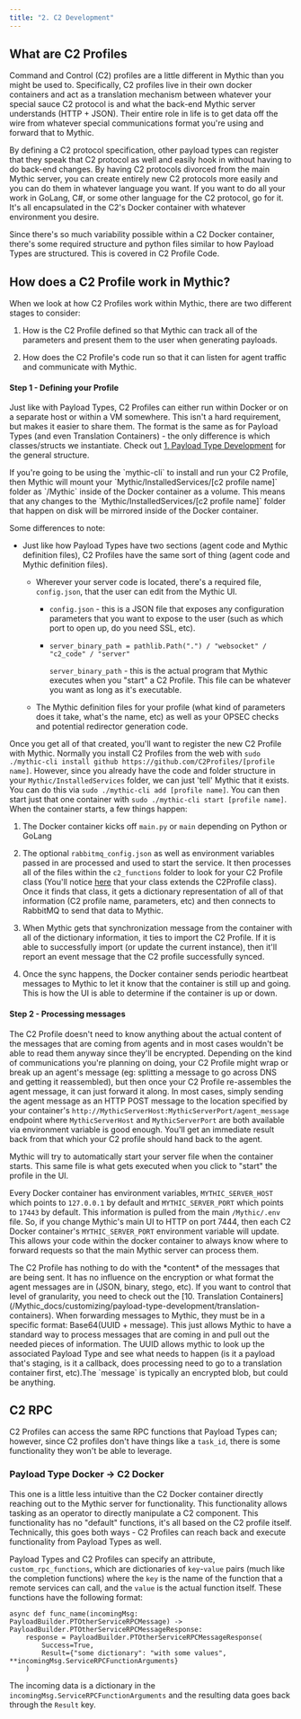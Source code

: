 ```yaml
---
title: "2. C2 Development"
---
```


## What are C2 Profiles

Command and Control (C2) profiles are a little different in Mythic than you might be used to. Specifically, C2 profiles live in their own docker containers and act as a translation mechanism between whatever your special sauce C2 protocol is and what the back-end Mythic server understands (HTTP + JSON). Their entire role in life is to get data off the wire from whatever special communications format you're using and forward that to Mythic.

By defining a C2 protocol specification, other payload types can register that they speak that C2 protocol as well and easily hook in without having to do back-end changes. By having C2 protocols divorced from the main Mythic server, you can create entirely new C2 protocols more easily and you can do them in whatever language you want. If you want to do all your work in GoLang, C#, or some other language for the C2 protocol, go for it. It's all encapsulated in the C2's Docker container with whatever environment you desire.

Since there's so much variability possible within a C2 Docker container, there's some required structure and python files similar to how Payload Types are structured. This is covered in C2 Profile Code.

## How does a C2 Profile work in Mythic?

When we look at how C2 Profiles work within Mythic, there are two different stages to consider:

1. How is the C2 Profile defined so that Mythic can track all of the parameters and present them to the user when generating payloads.

2. How does the C2 Profile's code run so that it can listen for agent traffic and communicate with Mythic.

#### Step 1 - Defining your Profile

Just like with Payload Types, C2 Profiles can either run within Docker or on a separate host or within a VM somewhere. This isn't a hard requirement, but makes it easier to share them. The format is the same as for Payload Types (and even Translation Containers) - the only difference is which classes/structs we instantiate. Check out [1. Payload Type Development](/Mythic_docs/customizing/payload-type-development) for the general structure.

<Info>
If you're going to be using the `mythic-cli` to install and run your C2 Profile, then Mythic will mount your `Mythic/InstalledServices/[c2 profile name]` folder as `/Mythic` inside of the Docker container as a volume. This means that any changes to the `Mythic/InstalledServices/[c2 profile name]` folder that happen on disk will be mirrored inside of the Docker container.
</Info>

Some differences to note:

* Just like how Payload Types have two sections (agent code and Mythic definition files), C2 Profiles have the same sort of thing (agent code and Mythic definition files).

  * Wherever your server code is located, there's a required file, `config.json`, that the user can edit from the Mythic UI.

    * `config.json` - this is a JSON file that exposes any configuration parameters that you want to expose to the user (such as which port to open up, do you need SSL, etc).

    * ```
      server_binary_path = pathlib.Path(".") / "websocket" / "c2_code" / "server"
      ```

      `server_binary_path` - this is the actual program that Mythic executes when you "start" a C2 Profile. This file can be whatever you want as long as it's executable.

  * The Mythic definition files for your profile (what kind of parameters does it take, what's the name, etc) as well as your OPSEC checks and potential redirector generation code.

Once you get all of that created, you'll want to register the new C2 Profile with Mythic. Normally you install C2 Profiles from the web with `sudo ./mythic-cli install github https://github.com/C2Profiles/[profile name]`. However, since you already have the code and folder structure in your `Mythic/InstalledServices` folder, we can just 'tell' Mythic that it exists. You can do this via `sudo ./mythic-cli add [profile name]`. You can then start just that one container with `sudo ./mythic-cli start [profile name]`. When the container starts, a few things happen:

1. The Docker container kicks off `main.py` or `main` depending on Python or GoLang

2. The optional `rabbitmq_config.json` as well as environment variables passed in are processed and used to start the service. It then processes all of the files within the `c2_functions` folder to look for your C2 Profile class (You'll notice [here](https://github.com/its-a-feature/Mythic/blob/master/Example_C2_Profile/mythic/c2_functions/HTTP.py#L4) that your class extends the C2Profile class). Once it finds that class, it gets a dictionary representation of all of that information (C2 profile name, parameters, etc) and then connects to RabbitMQ to send that data to Mythic.

3. When Mythic gets that synchronization message from the container with all of the dictionary information, it ties to import the C2 Profile. If it is able to successfully import (or update the current instance), then it'll report an event message that the C2 profile successfully synced.

4. Once the sync happens, the Docker container sends periodic heartbeat messages to Mythic to let it know that the container is still up and going. This is how the UI is able to determine if the container is up or down.

#### Step 2 - Processing messages

The C2 Profile doesn't need to know anything about the actual content of the messages that are coming from agents and in most cases wouldn't be able to read them anyway since they'll be encrypted. Depending on the kind of communications you're planning on doing, your C2 Profile might wrap or break up an agent's message (eg: splitting a message to go across DNS and getting it reassembled), but then once your C2 Profile re-assembles the agent message, it can just forward it along. In most cases, simply sending the agent message as an HTTP POST message to the location specified by your container's `http://MythicServerHost:MythicServerPort/agent_message` endpoint where `MythicServerHost` and `MythicServerPort` are both available via environment variable is good enough. You'll get an immediate result back from that which your C2 profile should hand back to the agent.

Mythic will try to automatically start your server file when the container starts. This same file is what gets executed when you click to "start" the profile in the UI.

Every Docker container has environment variables, `MYTHIC_SERVER_HOST` which points to `127.0.0.1` by default and `MYTHIC_SERVER_PORT` which points to `17443` by default. This information is pulled from the main `/Mythic/.env` file. So, if you change Mythic's main UI to HTTP on port 7444, then each C2 Docker container's `MYTHIC_SERVER_PORT` environment variable will update. This allows your code within the docker container to always know where to forward requests so that the main Mythic server can process them.

<Info>
The C2 Profile has nothing to do with the *content* of the messages that are being sent. It has no influence on the encryption or what format the agent messages are in (JSON, binary, stego, etc). If you want to control that level of granularity, you need to check out the [10. Translation Containers](/Mythic_docs/customizing/payload-type-development/translation-containers).
</Info>
<Info>
When forwarding messages to Mythic, they must be in a specific format: Base64(UUID + message). This just allows Mythic to have a standard way to process messages that are coming in and pull out the needed pieces of information. The UUID allows mythic to look up the associated Payload Type and see what needs to happen (is it a payload that's staging, is it a callback, does processing need to go to a translation container first, etc).The `message` is typically an encrypted blob, but could be anything.
</Info>

## C2 RPC

C2 Profiles can access the same RPC functions that Payload Types can; however, since C2 profiles don't have things like a `task_id`, there is some functionality they won't be able to leverage.

### Payload Type Docker -> C2 Docker

This one is a little less intuitive than the C2 Docker container directly reaching out to the Mythic server for functionality. This functionality allows tasking as an operator to directly manipulate a C2 component. This functionality has no "default" functions, it's all based on the C2 profile itself. Technically, this goes both ways - C2 Profiles can reach back and execute functionality from Payload Types as well.

Payload Types and C2 Profiles can specify an attribute, `custom_rpc_functions`, which are dictionaries of `key`-`value` pairs (much like the completion functions) where the `key` is the name of the function that a remote services can call, and the `value` is the actual function itself. These functions have the following format:

```
async def func_name(incomingMsg: PayloadBuilder.PTOtherServiceRPCMessage) -> PayloadBuilder.PTOtherServiceRPCMessageResponse:
    response = PayloadBuilder.PTOtherServiceRPCMessageResponse(
        Success=True,
        Result={"some dictionary": "with some values", **incomingMsg.ServiceRPCFunctionArguments}
    )
```

The incoming data is a dictionary in the `incomingMsg.ServiceRPCFunctionArguments` and the resulting data goes back through the `Result` key.
